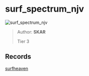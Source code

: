 
# surf_spectrum_njv

![surf_spectrum_njv](https://raw.githubusercontent.com/Sayt123/SurfMapPics/Maps-and-bonuses/csgo/surf_spectrum_njv.jpg)

> Author: **SKAR**
>
> Tier 3

## Records

[surfheaven](https://surfheaven.eu/map/surf_spectrum_njv)
